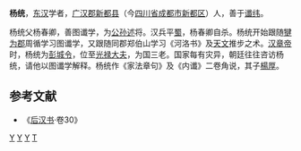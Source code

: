 '''杨统'''，[[东汉|东汉]]学者，[[广汉郡|广汉郡]][[新都县|新都县]]（今[[四川省|四川省]][[成都市|成都市]][[新都区|新都区]]）人，善于[[谶纬|谶纬]]。

杨统父杨春卿，善图谶学，为[[公孙述|公孙述]]将。汉兵平[[蜀|蜀]]，杨春卿自杀。杨统开始跟随[[犍为郡|犍为郡]]周循学习图谶学，又跟随同郡郑伯山学习《河洛书》及[[天文|天文]]推步之术。[[汉章帝|汉章帝]]时，杨统为[[彭城|彭城]][[令|令]]，位至[[光禄大夫|光禄大夫]]，为国三老。国家每有灾异，朝廷往往咨访杨统，请他以图谶学解释。杨统作《家法章句》及《内谶》二卷角说，其子[[楊厚|楊厚]]。

==参考文献==
* 《[[后汉书|后汉书]]·卷30》
[[分类:新都人|Y]]
[[分类:东汉官员|Y]]
[[分类:东汉县令|Y]]
[[分类:杨姓|T]]
{{hist-stub}}